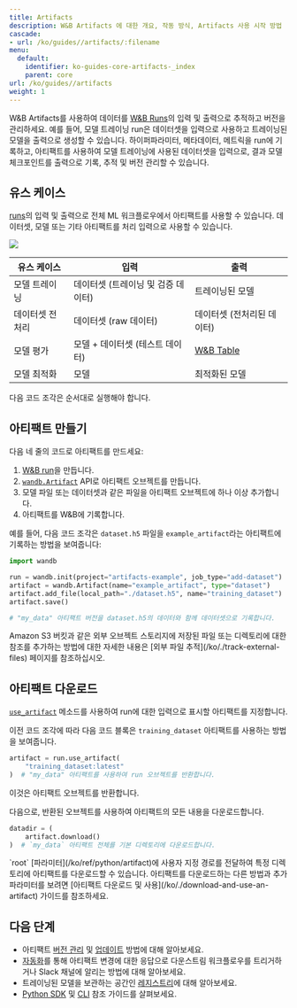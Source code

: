 ---
title: Artifacts
description: W&B Artifacts 에 대한 개요, 작동 방식, Artifacts 사용 시작 방법
cascade:
- url: /ko/guides//artifacts/:filename
menu:
  default:
    identifier: ko-guides-core-artifacts-_index
    parent: core
url: /ko/guides//artifacts
weight: 1
---

<CardGroup cols={2}>
<Card title="Try in Colab" href="https://colab.research.google.com/github/wandb/examples/blob/master/colabs/wandb-artifacts/Artifact_fundamentals.ipynb" icon="python"/>
<Card title="Try in W&B" href="https://wandb.ai/wandb/arttest/artifacts/model/iv3_trained/5334ab69740f9dda4fed/lineage" icon="sliders-up"/>
</CardGroup>

W&B Artifacts를 사용하여 데이터를 [W&B Runs](/ko/guides/models/track/runs/)의 입력 및 출력으로 추적하고 버전을 관리하세요. 예를 들어, 모델 트레이닝 run은 데이터셋을 입력으로 사용하고 트레이닝된 모델을 출력으로 생성할 수 있습니다. 하이퍼파라미터, 메타데이터, 메트릭을 run에 기록하고, 아티팩트를 사용하여 모델 트레이닝에 사용된 데이터셋을 입력으로, 결과 모델 체크포인트를 출력으로 기록, 추적 및 버전 관리할 수 있습니다.

## 유스 케이스
[runs](/ko/guides/models/track/runs/)의 입력 및 출력으로 전체 ML 워크플로우에서 아티팩트를 사용할 수 있습니다. 데이터셋, 모델 또는 기타 아티팩트를 처리 입력으로 사용할 수 있습니다.

<Frame>
    <img src="/images/artifacts/artifacts_landing_page2.png"  />
</Frame>

| 유스 케이스 | 입력 | 출력 |
|---|---|---|
| 모델 트레이닝 | 데이터셋 (트레이닝 및 검증 데이터) | 트레이닝된 모델 |
| 데이터셋 전처리 | 데이터셋 (raw 데이터) | 데이터셋 (전처리된 데이터) |
| 모델 평가 | 모델 + 데이터셋 (테스트 데이터) | [W&B Table](/ko/guides/models/tables/) |
| 모델 최적화 | 모델 | 최적화된 모델 |

<Note>
다음 코드 조각은 순서대로 실행해야 합니다.
</Note>

## 아티팩트 만들기

다음 네 줄의 코드로 아티팩트를 만드세요:
1. [W&B run](/ko/guides/models/track/runs/)을 만듭니다.
2. [`wandb.Artifact`](/ko/ref/python/artifact) API로 아티팩트 오브젝트를 만듭니다.
3. 모델 파일 또는 데이터셋과 같은 파일을 아티팩트 오브젝트에 하나 이상 추가합니다.
4. 아티팩트를 W&B에 기록합니다.

예를 들어, 다음 코드 조각은 `dataset.h5` 파일을 `example_artifact`라는 아티팩트에 기록하는 방법을 보여줍니다:

```python
import wandb

run = wandb.init(project="artifacts-example", job_type="add-dataset")
artifact = wandb.Artifact(name="example_artifact", type="dataset")
artifact.add_file(local_path="./dataset.h5", name="training_dataset")
artifact.save()

# "my_data" 아티팩트 버전을 dataset.h5의 데이터와 함께 데이터셋으로 기록합니다.
```

<Note>
Amazon S3 버킷과 같은 외부 오브젝트 스토리지에 저장된 파일 또는 디렉토리에 대한 참조를 추가하는 방법에 대한 자세한 내용은 [외부 파일 추적](/ko/./track-external-files) 페이지를 참조하십시오.
</Note>

## 아티팩트 다운로드
[`use_artifact`](/ko/ref/python/run.md#use_artifact) 메소드를 사용하여 run에 대한 입력으로 표시할 아티팩트를 지정합니다.

이전 코드 조각에 따라 다음 코드 블록은 `training_dataset` 아티팩트를 사용하는 방법을 보여줍니다.

```python
artifact = run.use_artifact(
    "training_dataset:latest"
)  # "my_data" 아티팩트를 사용하여 run 오브젝트를 반환합니다.
```
이것은 아티팩트 오브젝트를 반환합니다.

다음으로, 반환된 오브젝트를 사용하여 아티팩트의 모든 내용을 다운로드합니다.

```python
datadir = (
    artifact.download()
)  # `my_data` 아티팩트 전체를 기본 디렉토리에 다운로드합니다.
```

<Note>
`root` [파라미터](/ko/ref/python/artifact)에 사용자 지정 경로를 전달하여 특정 디렉토리에 아티팩트를 다운로드할 수 있습니다. 아티팩트를 다운로드하는 다른 방법과 추가 파라미터를 보려면 [아티팩트 다운로드 및 사용](/ko/./download-and-use-an-artifact) 가이드를 참조하세요.
</Note>

## 다음 단계
* 아티팩트 [버전 관리](/ko/./create-a-new-artifact-version) 및 [업데이트](/ko/./update-an-artifact) 방법에 대해 알아보세요.
* [자동화](/ko/guides/core/automations/)를 통해 아티팩트 변경에 대한 응답으로 다운스트림 워크플로우를 트리거하거나 Slack 채널에 알리는 방법에 대해 알아보세요.
* 트레이닝된 모델을 보관하는 공간인 [레지스트리](/ko/guides/core/registry/)에 대해 알아보세요.
* [Python SDK](/ko/ref/python/artifact) 및 [CLI](/ko/ref/cli/wandb-artifact/) 참조 가이드를 살펴보세요.
